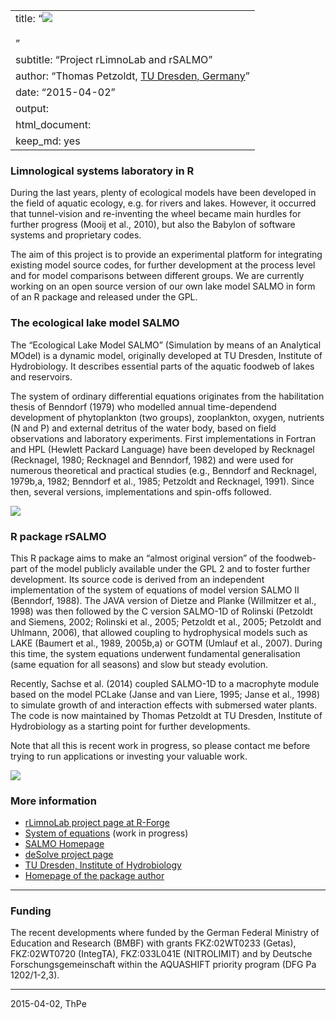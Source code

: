 

---
title: "<img src='r-forge-logo.png'><br><br>"
subtitle:  "Project rLimnoLab  and rSALMO"
author: "Thomas Petzoldt, <a href='http://tu-dresden.de/hydrobiologie'>TU Dresden, Germany</a>"
date: "2015-04-02"
output:
  html_document:
    keep_md: yes
---



<h3>Limnological systems laboratory in R</h3>

During the last years, plenty of ecological models have been developed
in the field of aquatic ecology, e.g. for rivers and lakes. However,
it occurred that tunnel-vision and re-inventing the wheel became main
hurdles for further progress (Mooij et al., 2010), but also the
Babylon of software systems and proprietary codes.

The aim of this project is to provide an experimental platform for
integrating existing model source codes, for further development at
the process level and for model comparisons between different
groups. We are currently working on an open source version of our own
lake model SALMO in form of an R package and released under the GPL.

<h3>The ecological lake model SALMO</h3>

The "Ecological Lake Model SALMO" (Simulation by means of an Analytical
MOdel) is a dynamic model, originally developed at TU Dresden, Institute
of Hydrobiology. It describes essential parts of the aquatic foodweb of lakes
and reservoirs.

The system of ordinary differential equations originates from the habilitation
thesis of Benndorf (1979) who modelled annual time-dependend development
of phytoplankton (two groups), zooplankton, oxygen, nutrients (N and P)
and external detritus of the water body, based on field observations and laboratory
experiments. First implementations in Fortran and HPL (Hewlett
Packard Language) have been developed by Recknagel (Recknagel, 1980;
Recknagel and Benndorf, 1982) and were used for numerous theoretical and
practical studies (e.g., Benndorf and Recknagel, 1979b,a, 1982; Benndorf
et al., 1985; Petzoldt and Recknagel, 1991). Since then, several versions,
implementations and spin-offs followed.

![](salmo-2.png)

<h3>R package rSALMO</h3>

This R package aims to make an "almost original version" of the foodweb-part of the
model publicly available under the GPL 2 and to foster further development. Its source
code is derived from an independent implementation of the system of equations
of model version SALMO II (Benndorf, 1988). The JAVA version of
Dietze and Planke (Willmitzer et al., 1998) was then followed by the C version
SALMO-1D of Rolinski (Petzoldt and Siemens, 2002; Rolinski et al., 2005;
Petzoldt et al., 2005; Petzoldt and Uhlmann, 2006), that allowed coupling
to hydrophysical models such as LAKE (Baumert et al., 1989, 2005b,a) or
GOTM (Umlauf et al., 2007). During this time, the system equations underwent
fundamental generalisation (same equation for all seasons) and slow
but steady evolution.

Recently, Sachse et al. (2014) coupled SALMO-1D to a macrophyte module
based on the model PCLake (Janse and van Liere, 1995; Janse et al., 1998)
to simulate growth of and interaction effects with submersed water plants.
The code is now maintained by Thomas Petzoldt at TU Dresden, Institute
of Hydrobiology as a starting point for further developments. 

Note that all this is recent work in progress, so please contact me before trying
to run applications or investing your valuable work.


![](rSALMO.png)


<h3>More information</h3>

* [rLimnoLab project page at R-Forge](http://r-forge.r-project.org/projects/rlimnolab/)
* [System of equations](salmo-equations.pdf) (work in progress)
* [SALMO Homepage](http://simecol.de/salmo)
* [deSolve project page](http://deSolve.r-forge.r-project.org)
* [TU Dresden, Institute of Hydrobiology](http://tu-dresden.de/hydrobiologie)
* [Homepage of the package author](http://tu-dresden.de/Members/thomas.petzoldt)

----

<h3>Funding</h3>

The recent developments where funded by the German Federal Ministry of Education 
and Research (BMBF) with grants FKZ:02WT0233 (Getas), FKZ:02WT0720 (IntegTA), 
FKZ:033L041E (NITROLIMIT) and by Deutsche Forschungsgemeinschaft within the AQUASHIFT 
priority program (DFG Pa 1202/1-2,3).

----
2015-04-02, ThPe



